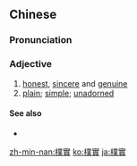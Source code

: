 {{also|朴實|朴实}}
==Chinese==
{{zh-forms|s=朴实|t2=朴實}}

===Pronunciation===
{{zh-pron
|m=朴shí
|c=pok3 sat6
|mn=phoh-si̍t/phok-si̍t
|cat=a
}}

===Adjective===
{{zh-adj}}

# [[honest]], [[sincere]] and [[genuine]] {{gloss|towards others}}
# [[plain]]; [[simple]]; [[unadorned]] {{gloss|of colours, designs, styles, etc.}}

====See also====
* {{zh-l|樸素}}

[[zh-min-nan:樸實]]
[[ko:樸實]]
[[ja:樸實]]